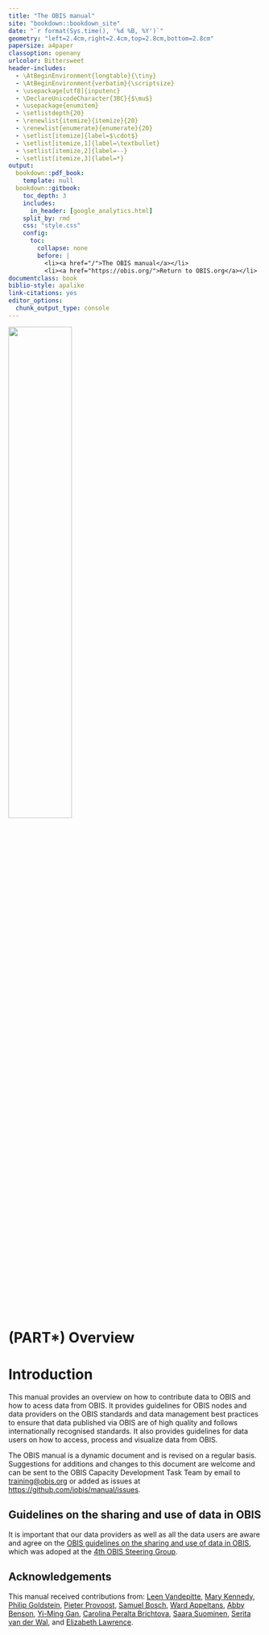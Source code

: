 ```yaml
--- 
title: "The OBIS manual"
site: "bookdown::bookdown_site"
date: "`r format(Sys.time(), '%d %B, %Y')`"
geometry: "left=2.4cm,right=2.4cm,top=2.8cm,bottom=2.8cm"
papersize: a4paper
classoption: openany
urlcolor: Bittersweet
header-includes:
  - \AtBeginEnvironment{longtable}{\tiny}
  - \AtBeginEnvironment{verbatim}{\scriptsize}
  - \usepackage[utf8]{inputenc}
  - \DeclareUnicodeCharacter{3BC}{$\mu$}
  - \usepackage{enumitem}
  - \setlistdepth{20}
  - \renewlist{itemize}{itemize}{20}
  - \renewlist{enumerate}{enumerate}{20}
  - \setlist[itemize]{label=$\cdot$}
  - \setlist[itemize,1]{label=\textbullet}
  - \setlist[itemize,2]{label=--}
  - \setlist[itemize,3]{label=*}
output:
  bookdown::pdf_book:
    template: null
  bookdown::gitbook:
    toc_depth: 3
    includes:
      in_header: [google_analytics.html]
    split_by: rmd
    css: "style.css"
    config:
      toc:
        collapse: none
        before: |
          <li><a href="/">The OBIS manual</a></li>
          <li><a href="https://obis.org/">Return to OBIS.org</a></li>
documentclass: book
biblio-style: apalike
link-citations: yes
editor_options: 
  chunk_output_type: console
---
```


\newpage

![](images/obis_logo.png){width=50%}

# (PART\*) Overview {-}
# Introduction

This manual provides an overview on how to contribute data to OBIS and how to acess data from OBIS. It provides guidelines for OBIS nodes and data providers on the OBIS standards and data management best practices to ensure that data published via OBIS are of high quality and follows internationally recognised standards. It also provides guidelines for data users on how to access, process and visualize data from OBIS.

The OBIS manual is a dynamic document and is revised on a regular basis. Suggestions for additions and changes to this document are welcome and can be sent to the OBIS Capacity Development Task Team by email to [training@obis.org](mailto:training@iobis.org) or added as issues at <https://github.com/iobis/manual/issues>. 

## Guidelines on the sharing and use of data in OBIS

It is important that our data providers as well as all the data users are aware and agree on the [OBIS guidelines on the sharing and use of data in OBIS](policy.html), which was adoped at the [4th OBIS Steering Group](https://obis.org/about/sg-obis-4).

## Acknowledgements

This manual received contributions from: [Leen Vandepitte](https://www.oceanexpert.net/expert/12313), [Mary Kennedy](https://www.oceanexpert.net/expert/13557), [Philip Goldstein](https://www.oceanexpert.net/expert/18051), [Pieter Provoost](https://www.oceanexpert.net/expert/26192), [Samuel Bosch](https://www.oceanexpert.net/expert/26577), [Ward Appeltans](https://www.oceanexpert.net/expert/11770), [Abby Benson](https://orcid.org/0000-0002-4391-107X), [Yi-Ming Gan](https://orcid.org/0000-0001-7087-2646), [Carolina Peralta Brichtova](https://oceanexpert.org/expert/26345), [Saara Suominen](https://oceanexpert.org/expert/43352), [Serita van der Wal](https://oceanexpert.org/expert/49876), and [Elizabeth Lawrence](https://oceanexpert.org/expert/50997).


